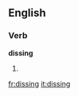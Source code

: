 {{also|Dissing}}
==English==

===Verb===
'''dissing'''

# {{present participle of|[[diss]]}}

[[fr:dissing]]
[[it:dissing]]